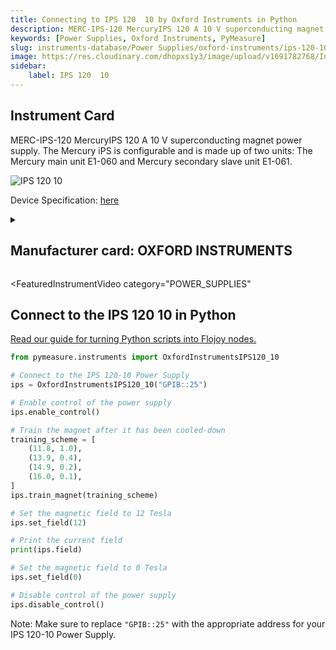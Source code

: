 ```yaml
---
title: Connecting to IPS 120  10 by Oxford Instruments in Python
description: MERC-IPS-120 MercuryIPS 120 A 10 V superconducting magnet power supply. The Mercury iPS is configurable and is made up of two units, The Mercury main unit E1-060 and Mercury secondary slave unit E1-061.
keywords: [Power Supplies, Oxford Instruments, PyMeasure] 
slug: instruments-database/Power Supplies/oxford-instruments/ips-120-10 
image: https://res.cloudinary.com/dhopxs1y3/image/upload/v1691782768/Instruments/Power%20Supplies/IPS-120-10/IPS-120-10.jpg
sidebar:
    label: IPS 120  10 
---
```



## Instrument Card

MERC-IPS-120 MercuryIPS 120 A 10 V superconducting magnet power supply. The Mercury iPS is configurable and is made up of two units: The Mercury main unit E1-060 and Mercury secondary slave unit E1-061.

![IPS 120  10](https://res.cloudinary.com/dhopxs1y3/image/upload/v1691782768/Instruments/Power%20Supplies/IPS-120-10/IPS-120-10.jpg)

Device Specification: [here](https://lmu.web.psi.ch/docu/manuals/bulk_manuals/OxfordInstruments/39370/IPS120-10.pdf)

<details style={{ marginTop: "15px"}}>
<summary><h2 style={{display:'inline'}}>Manufacturer card: OXFORD INSTRUMENTS</h2></summary>

![OXFORD INSTRUMENTS](https://res.cloudinary.com/dhopxs1y3/image/upload/v1692806167/Instruments/Vendor%20Logos/Oxford_Instruments.png)

Oxford Instruments plc is a United Kingdom manufacturing and research company that designs and manufactures tools and systems for industry and research. The company is headquartered in Abingdon, Oxfordshire, England, with sites in the United Kingdom, United States, Europe, and Asia.[2] It is listed on the London Stock Exchange and is a constituent of the FTSE 250 Index.[3]

- Headquarters: Abingdon, United Kingdom
- Yearly Revenue (millions, USD): 367.3
- Vendor Website: [here](https://www.oxinst.com/)

</details>


<FeaturedInstrumentVideo
  category="POWER_SUPPLIES"
></FeaturedInstrumentVideo>

## Connect to the IPS 120  10 in Python

[Read our guide for turning Python scripts into Flojoy nodes.](https://docs.flojoy.ai/contribution/blocks/custom-flojoy-block/)



<Tabs>
<TabItem value="Flojoy" label="Flojoy" className="flojoy-instrument-tabs">

<SectionsCard category="POWER_SUPPLIES" manufacturer="Oxford Instruments"></SectionsCard>

</TabItem>
<TabItem value="PyMeasure" label="PyMeasure">


```python
from pymeasure.instruments import OxfordInstrumentsIPS120_10

# Connect to the IPS 120-10 Power Supply
ips = OxfordInstrumentsIPS120_10("GPIB::25")

# Enable control of the power supply
ips.enable_control()

# Train the magnet after it has been cooled-down
training_scheme = [
    (11.8, 1.0),
    (13.9, 0.4),
    (14.9, 0.2),
    (16.0, 0.1),
]
ips.train_magnet(training_scheme)

# Set the magnetic field to 12 Tesla
ips.set_field(12)

# Print the current field
print(ips.field)

# Set the magnetic field to 0 Tesla
ips.set_field(0)

# Disable control of the power supply
ips.disable_control()
```

Note: Make sure to replace `"GPIB::25"` with the appropriate address for your IPS 120-10 Power Supply.

</TabItem>
</Tabs>